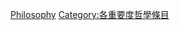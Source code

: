 {{Emptycat}}
{{Articles by Importance|topic=哲學|project=哲學|format=toc}}

[[Category:極高重要度條目|Philosophy]]
[[Category:各重要度哲學條目‎|Category:各重要度哲學條目‎]]